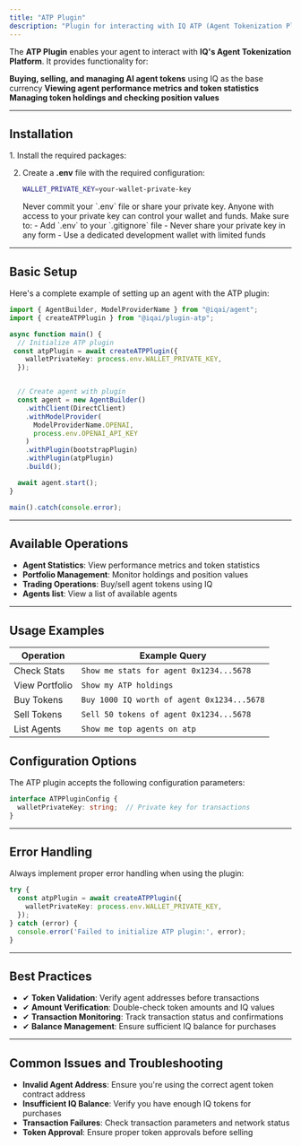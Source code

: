 ```yaml
---
title: "ATP Plugin"
description: "Plugin for interacting with IQ ATP (Agent Tokenization Platform) for managing AI agent tokens"
---
```




The **ATP Plugin** enables your agent to interact with **IQ's Agent Tokenization Platform**. It provides functionality for:

**Buying, selling, and managing AI agent tokens** using IQ as the base currency
**Viewing agent performance metrics and token statistics**
**Managing token holdings and checking position values**

---

## Installation

<Steps>
1. Install the required packages:
   <PackageManagers pkg="@iqai/agent @iqai/plugin-atp" />


2. Create a **.env** file with the required configuration:

   ```bash
   WALLET_PRIVATE_KEY=your-wallet-private-key
   ```
   <Aside type="danger" title="Security Warning">
   Never commit your `.env` file or share your private key. Anyone with access to your private key can control your wallet and funds. Make sure to:
   - Add `.env` to your `.gitignore` file
   - Never share your private key in any form
   - Use a dedicated development wallet with limited funds
   </Aside>
</Steps>

---

## Basic Setup

Here's a complete example of setting up an agent with the ATP plugin:

```typescript
import { AgentBuilder, ModelProviderName } from "@iqai/agent";
import { createATPPlugin } from "@iqai/plugin-atp";

async function main() {
  // Initialize ATP plugin
 const atpPlugin = await createATPPlugin({
    walletPrivateKey: process.env.WALLET_PRIVATE_KEY,
  });


  // Create agent with plugin
  const agent = new AgentBuilder()
    .withClient(DirectClient)
    .withModelProvider(
      ModelProviderName.OPENAI,
      process.env.OPENAI_API_KEY
    )
    .withPlugin(bootstrapPlugin)
    .withPlugin(atpPlugin)
    .build();

  await agent.start();
}

main().catch(console.error);
```

---

## Available Operations

- **Agent Statistics**: View performance metrics and token statistics
- **Portfolio Management**: Monitor holdings and position values
- **Trading Operations**: Buy/sell agent tokens using IQ
- **Agents list**: View a list of available agents


---

## Usage Examples

| Operation | Example Query |
|-----------|--------------|
| Check Stats | `Show me stats for agent 0x1234...5678` |
| View Portfolio | `Show my ATP holdings` |
| Buy Tokens | `Buy 1000 IQ worth of agent 0x1234...5678` |
| Sell Tokens | `Sell 50 tokens of agent 0x1234...5678` |
| List Agents | `Show me top agents on atp` |


## Configuration Options

The ATP plugin accepts the following configuration parameters:

```typescript
interface ATPPluginConfig {
  walletPrivateKey: string;  // Private key for transactions
}
```

---

## Error Handling

Always implement proper error handling when using the plugin:

```typescript
try {
  const atpPlugin = await createATPPlugin({
    walletPrivateKey: process.env.WALLET_PRIVATE_KEY,
  });
} catch (error) {
  console.error('Failed to initialize ATP plugin:', error);
}
```

---

## Best Practices

- ✔ **Token Validation**: Verify agent addresses before transactions
- ✔ **Amount Verification**: Double-check token amounts and IQ values
- ✔ **Transaction Monitoring**: Track transaction status and confirmations
- ✔ **Balance Management**: Ensure sufficient IQ balance for purchases

---

## Common Issues and Troubleshooting

- **Invalid Agent Address**: Ensure you're using the correct agent token contract address
- **Insufficient IQ Balance**: Verify you have enough IQ tokens for purchases
- **Transaction Failures**: Check transaction parameters and network status
- **Token Approval**: Ensure proper token approvals before selling
